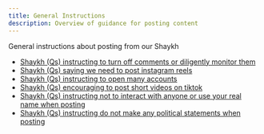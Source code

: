 ```yaml
---
title: General Instructions
description: Overview of guidance for posting content
---
```


General instructions about posting from our Shaykh

- [Shaykh (Qs) instructing to turn off comments or diligently monitor them](https://www.youtube.com/live/qTz6fuKO9J4&t=10242)
- [Shaykh (Qs) saying we need to post instagram reels](https://www.youtube.com/watch?v=XSM5yhm94VQ&t=4611s)
- [Shaykh (Qs) instructing to open many accounts](https://www.youtube.com/watch?v=mDLrs1r2pYE&t=9878s)
- [Shaykh (Qs) encouraging to post short videos on tiktok](https://www.youtube.com/live/ggxqT7Ip09g?t=5012s)
- [Shaykh (Qs) instructing not to interact with anyone or use your real name when posting](https://www.youtube.com/watch?v=opLv36ZTH8M&t=10318s)
- [Shaykh (Qs) instructing do not make any political statements when posting](https://www.youtube.com/watch?v=VZYnf4Q4WxA&t=6158s)